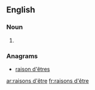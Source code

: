 {{also|raisons d'etre}}
==English==

===Noun===
{{head|en|plural}}

# {{plural of|raison d'être|lang=en}}

===Anagrams===
* [[raison d'êtres#English|raison d'êtres]]

[[ar:raisons d'être]]
[[fr:raisons d'être]]